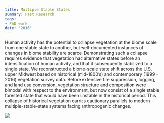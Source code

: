 ```yaml
---
title: Multiple Stable States
summary: Past Research
tags:
- PhD work
date: "2016"
---
```


Human activity has the potential to collapse vegetation at the biome scale from one stable state to another, but well-documented instances of changes in biome stability are scarce. Demonstrating such a collapse requires evidence that vegetation had alternative states before an intensification of human activity, and that it subsequently stabilized to a single state. We reconstructed a biome-scale state shift across the U.S. upper Midwest based on historical (mid-1800's) and contemporary (1999 - 2016) vegetation survey data. Before extensive fire suppression, logging, and land use conversion, vegetation structure and composition were bimodal with respect to the environment, but now consist of a single stable forested state that would have been unstable in the historical period. This collapse of historical vegetation carries cautionary parallels to modern multiple-stable-state systems facing anthropogenic changes.

![](featured.jpg)
